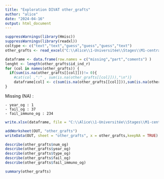 ---
title: "Exploration DIVAT other_grafts"
author: "alice"
date: "2024-04-16"
output: html_document
---

```{r}
suppressWarnings(library(Hmisc))
suppressWarnings(library(readxl))
coltype <- c("text","text","guess","guess","guess","text")
other_grafts <- read_excel("C:\\Alice\\1-Universitée\\Stages\\M1-centrale\\DATAS\\ALICE_DATAS\\ALL_VARIABLES_KiTGENIE2024.xlsx", sheet = "other_grafts",na = "NA",col_types = coltype)
```

```{r}
dataframe <- data.frame(row.names = c("missing","part","coments") )
lenght <- length(other_grafts$id_ind_r)
for (col in names(other_grafts)) {
  if(sum(is.na(other_grafts[[col]]))!= 0){
    #cat(col ,":" , sum(is.na(other_grafts[[col]])),"\n")}
    dataframe[col] <- c(sum(is.na(other_grafts[[col]])),sum(is.na(other_grafts[[col]]))/lenght,"random")}
}
```

Missing (NA) :

    - year_og : 1 
    - fail_og : 37 
    - fail_immuno_og : 234 
    
```{r}
write.xlsx(dataframe, file = "C:\\Alice\\1-Universitée\\Stages\\M1-centrale\\DATAS\\Describe\\explore\\explore_NA.xlsx",sheetName = "other_grafts", append = TRUE)
```

```{r}
addWorksheet(OUT, "other_grafts")
writeData(OUT, sheet = "other_grafts", x = other_grafts,keepNA = TRUE)
```




```{r}
describe(other_grafts$num_og)
describe(other_grafts$year_og)
describe(other_grafts$type_og)
describe(other_grafts$fail_og)
describe(other_grafts$fail_immuno_og)
```


```{r}
summary(other_grafts)
```


